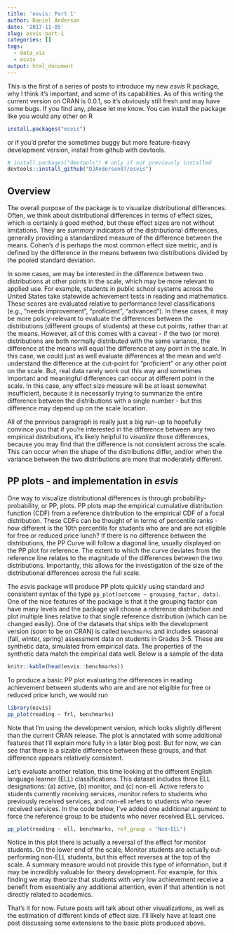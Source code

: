 ```yaml
---
title: 'esvis: Part 1'
author: Daniel Anderson
date: '2017-11-05'
slug: esvis-part-1
categories: []
tags:
  - data_vis
  - esvis
output: html_document
---
```


This is the first of a series of posts to introduce my new *esvis* R package,
why I think it's important, and some of its capabilities. As of this writing
the current version on CRAN is 0.0.1, so it's obviously still fresh and may
have some bugs. If you find any, please let me know. You can install the package
like you would any other on R

```r
install.packages("esvis")
```

or if you'd prefer the sometimes buggy but more feature-heavy development 
version, install from github with devtools. 

```r
# install.packages("devtools") # only if not previously installed
devtools::install_github("DJAnderson07/esvis")
```

## Overview
The overall purpose of the package is to visualize distributional differences.
Often, we think about distributional differences in terms of effect sizes, which
is certainly a good method, but these effect sizes are not without limitations.
They are *summary* indicators of the distributional differences, generally 
providing a standardized measure of the difference between the means. Cohen's 
*d* is perhaps the most common effect size metric, and is defined by the 
difference in the means between two distributions divided by the pooled standard 
deviation. 

In some cases, we may be interested in the difference between two 
distributions at other points in the scale, which may be more relevant to 
applied use. For example, students in public school systems across the United
States take statewide achievement tests in reading and mathematics. These scores 
are evaluated relative to performance
level classifications (e.g., "needs improvement", "proficient", "advanced"). In
these cases, it may be more policy-relevant to evaluate the differences between
the distributions (different groups of students) at these cut points, rather 
than at the means. However, all of this comes with a caveat - if the two (or 
more) distributions are both normally distributed with the same variance, the 
difference at the means will equal the difference at any point in the scale. In 
this case, we could just as well evaluate differences at the mean and we'd 
understand the  difference at the cut-point for "proficient" or any other point
on the scale. But, real data rarely work out this way and sometimes important
and meaningful differences can occur at different point in the scale. In this
case, any effect size measure will be at least somewhat insufficient, because
it is necessarily trying to summarize the entire difference between the 
distributions with a single number - but this difference may depend up on the
scale location.

All of the previous paragraph is really just a big run-up to hopefully convince
you that if you're interested in the difference between any two empirical 
distributions, it's likely helpful to *visualize* those differences, because you
may find that the difference is not consistent across the scale. This can occur
when the shape of the distributions differ, and/or when the variance between the
two distributions are more that moderately different.

## PP plots - and implementation in *esvis*
One way to visualize distributional differences is through 
probability-probability, or PP, plots. PP plots map the empirical cumulative
distribution function (CDF) from a reference distribution to the empirical CDF
of a focal distribution. These CDFs can be thought of in terms of percentile 
ranks - how different is the 10th percentile for students who are and are not
eligible for free or reduced price lunch? If there is no difference between the
distributions, the PP Curve will follow a diagonal line, usually displayed on 
the PP plot for reference. The extent to which the curve deviates from the 
reference line relates to the magnitude of the differences between the two 
distributions. Importantly, this allows for the investigation of the size of
the distributional differences across the full scale.

The *esvis* package will produce PP plots quickly using standard and consistent
syntax of the type `pp_plot(outcome ~ grouping_factor, data)`. One of the nice
features of the package is that it the grouping factor can have many levels and
the package will choose a reference distribution and plot multiple lines 
relative to that single reference distribution (which can be changed easily).
One of the datasets that ships with the development version (soon to be on CRAN)
is called `benchmarks` and includes seasonal (fall, winter, spring) assessment
data on students in Grades 3-5. These are synthetic data, simulated from 
empirical data. The properties of the synthetic data match the empirical data 
well. Below is a sample of the data

```r
knitr::kable(head(esvis::benchmarks))
```

To produce a basic PP plot evaluating the differences in reading achievement
between students who are and are not eligible for free or reduced price lunch,
we would run

```r
library(esvis)
pp_plot(reading ~ frl, benchmarks)
```

Note that I'm using the development version, which looks slightly different
than the current CRAN release. The plot is annotated with some additional 
features that I'll explain more fully in a later blog post. But for now,
we can see that there is a sizable difference between these groups, and
that difference appears relatively consistent.

Let's evaluate another relation, this time looking at the different English 
language learner (ELL) classifications. This dataset includes three ELL 
designations: (a) active, (b) monitor, and (c) non-ell. Active refers to 
students currently receiving services, monitor refers to students who previously
received services, and non-ell refers to students who never received services. 
In the code below, I've added one additional argument to force the reference
group to be students who never received ELL services.

```r
pp_plot(reading ~ ell, benchmarks, ref_group = "Non-ELL")
```

Notice in this plot there is actually a reversal of the effect for monitor 
students. On the lower end of the scale, Monitor students are actually 
out-performing non-ELL students, but this effect reverses at the top of the 
scale. A summary measure would not provide this type of information, but it
may be incredibly valuable for theory development. For example, for this finding
we may theorize that students with very low achievement receive a benefit from
essentially any additional attention, even if that attention is not directly
related to academics.

That's it for now. Future posts will talk about other visualizations, as well
as the estimation of different kinds of effect size. I'll likely have at least
one post discussing some extensions to the basic plots produced above.